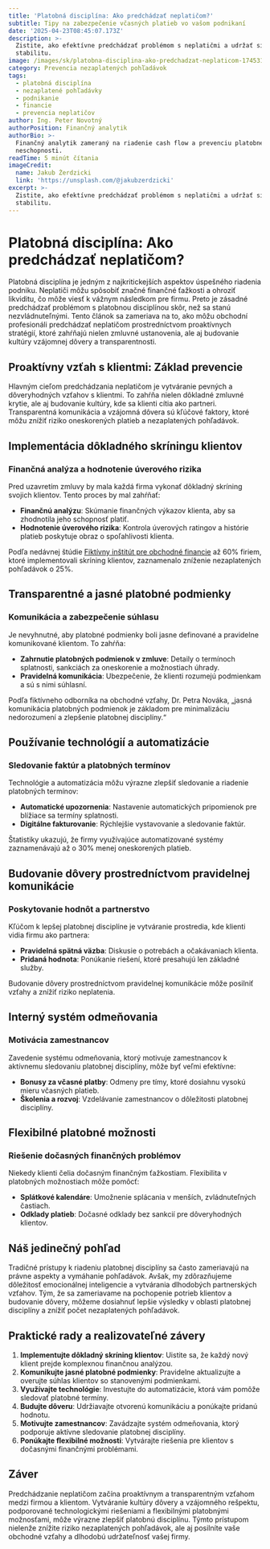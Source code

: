 ```yaml
---
title: 'Platobná disciplína: Ako predchádzať neplatičom?'
subtitle: Tipy na zabezpečenie včasných platieb vo vašom podnikaní
date: '2025-04-23T08:45:07.173Z'
description: >-
  Zistite, ako efektívne predchádzať problémom s neplatičmi a udržať si finančnú
  stabilitu.
image: /images/sk/platobna-disciplina-ako-predchadzat-neplaticom-1745311506893.jpg
category: Prevencia nezaplatených pohľadávok
tags:
  - platobná disciplína
  - nezaplatené pohľadávky
  - podnikanie
  - financie
  - prevencia neplatičov
author: Ing. Peter Novotný
authorPosition: Finančný analytik
authorBio: >-
  Finančný analytik zameraný na riadenie cash flow a prevenciu platobnej
  neschopnosti.
readTime: 5 minút čítania
imageCredit:
  name: Jakub Żerdzicki
  link: 'https://unsplash.com/@jakubzerdzicki'
excerpt: >-
  Zistite, ako efektívne predchádzať problémom s neplatičmi a udržať si finančnú
  stabilitu.
---
```

# Platobná disciplína: Ako predchádzať neplatičom?

Platobná disciplína je jedným z najkritickejších aspektov úspešného riadenia podniku. Neplatiči môžu spôsobiť značné finančné ťažkosti a ohroziť likviditu, čo môže viesť k vážnym následkom pre firmu. Preto je zásadné predchádzať problémom s platobnou disciplínou skôr, než sa stanú nezvládnuteľnými. Tento článok sa zameriava na to, ako môžu obchodní profesionáli predchádzať neplatičom prostredníctvom proaktívnych stratégií, ktoré zahŕňajú nielen zmluvné ustanovenia, ale aj budovanie kultúry vzájomnej dôvery a transparentnosti.

## Proaktívny vzťah s klientmi: Základ prevencie

Hlavným cieľom predchádzania neplatičom je vytváranie pevných a dôveryhodných vzťahov s klientmi. To zahŕňa nielen dôkladné zmluvné krytie, ale aj budovanie kultúry, kde sa klienti cítia ako partneri. Transparentná komunikácia a vzájomná dôvera sú kľúčové faktory, ktoré môžu znížiť riziko oneskorených platieb a nezaplatených pohľadávok.

## Implementácia dôkladného skríningu klientov

### Finančná analýza a hodnotenie úverového rizika

Pred uzavretím zmluvy by mala každá firma vykonať dôkladný skríning svojich klientov. Tento proces by mal zahŕňať:

- **Finančnú analýzu**: Skúmanie finančných výkazov klienta, aby sa zhodnotila jeho schopnosť platiť.
- **Hodnotenie úverového rizika**: Kontrola úverových ratingov a histórie platieb poskytuje obraz o spoľahlivosti klienta.

Podľa nedávnej štúdie [Fiktívny inštitút pre obchodné financie](#) až 60% firiem, ktoré implementovali skríning klientov, zaznamenalo zníženie nezaplatených pohľadávok o 25%.

## Transparentné a jasné platobné podmienky

### Komunikácia a zabezpečenie súhlasu

Je nevyhnutné, aby platobné podmienky boli jasne definované a pravidelne komunikované klientom. To zahŕňa:

- **Zahrnutie platobných podmienok v zmluve**: Detaily o termínoch splatnosti, sankciách za oneskorenie a možnostiach úhrady.
- **Pravidelná komunikácia**: Ubezpečenie, že klienti rozumejú podmienkam a sú s nimi súhlasní.

Podľa fiktívneho odborníka na obchodné vzťahy, Dr. Petra Nováka, „jasná komunikácia platobných podmienok je základom pre minimalizáciu nedorozumení a zlepšenie platobnej disciplíny.“

## Používanie technológií a automatizácie

### Sledovanie faktúr a platobných termínov

Technológie a automatizácia môžu výrazne zlepšiť sledovanie a riadenie platobných termínov:

- **Automatické upozornenia**: Nastavenie automatických pripomienok pre blížiace sa termíny splatnosti.
- **Digitálne fakturovanie**: Rýchlejšie vystavovanie a sledovanie faktúr.

Štatistiky ukazujú, že firmy využívajúce automatizované systémy zaznamenávajú až o 30% menej oneskorených platieb.

## Budovanie dôvery prostredníctvom pravidelnej komunikácie

### Poskytovanie hodnôt a partnerstvo

Kľúčom k lepšej platobnej disciplíne je vytváranie prostredia, kde klienti vidia firmu ako partnera:

- **Pravidelná spätná väzba**: Diskusie o potrebách a očakávaniach klienta.
- **Pridaná hodnota**: Ponúkanie riešení, ktoré presahujú len základné služby.

Budovanie dôvery prostredníctvom pravidelnej komunikácie môže posilniť vzťahy a znížiť riziko neplatenia.

## Interný systém odmeňovania

### Motivácia zamestnancov

Zavedenie systému odmeňovania, ktorý motivuje zamestnancov k aktívnemu sledovaniu platobnej disciplíny, môže byť veľmi efektívne:

- **Bonusy za včasné platby**: Odmeny pre tímy, ktoré dosiahnu vysokú mieru včasných platieb.
- **Školenia a rozvoj**: Vzdelávanie zamestnancov o dôležitosti platobnej disciplíny.

## Flexibilné platobné možnosti

### Riešenie dočasných finančných problémov

Niekedy klienti čelia dočasným finančným ťažkostiam. Flexibilita v platobných možnostiach môže pomôcť:

- **Splátkové kalendáre**: Umožnenie splácania v menších, zvládnuteľných častiach.
- **Odklady platieb**: Dočasné odklady bez sankcií pre dôveryhodných klientov.

## Náš jedinečný pohľad

Tradičné prístupy k riadeniu platobnej disciplíny sa často zameriavajú na právne aspekty a vymáhanie pohľadávok. Avšak, my zdôrazňujeme dôležitosť emocionálnej inteligencie a vytvárania dlhodobých partnerských vzťahov. Tým, že sa zameriavame na pochopenie potrieb klientov a budovanie dôvery, môžeme dosiahnuť lepšie výsledky v oblasti platobnej disciplíny a znížiť počet nezaplatených pohľadávok.

## Praktické rady a realizovateľné závery

1. **Implementujte dôkladný skríning klientov**: Uistite sa, že každý nový klient prejde komplexnou finančnou analýzou.
2. **Komunikujte jasné platobné podmienky**: Pravidelne aktualizujte a overujte súhlas klientov so stanovenými podmienkami.
3. **Využívajte technológie**: Investujte do automatizácie, ktorá vám pomôže sledovať platobné termíny.
4. **Budujte dôveru**: Udržiavajte otvorenú komunikáciu a ponúkajte pridanú hodnotu.
5. **Motivujte zamestnancov**: Zavádzajte systém odmeňovania, ktorý podporuje aktívne sledovanie platobnej disciplíny.
6. **Ponúkajte flexibilné možnosti**: Vytvárajte riešenia pre klientov s dočasnými finančnými problémami.

## Záver

Predchádzanie neplatičom začína proaktívnym a transparentným vzťahom medzi firmou a klientom. Vytváranie kultúry dôvery a vzájomného rešpektu, podporované technologickými riešeniami a flexibilnými platobnými možnosťami, môže výrazne zlepšiť platobnú disciplínu. Týmto prístupom nielenže znížite riziko nezaplatených pohľadávok, ale aj posilníte vaše obchodné vzťahy a dlhodobú udržateľnosť vašej firmy.
